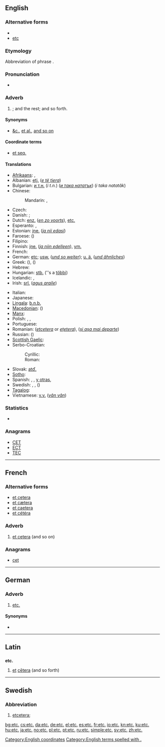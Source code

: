{{also|etc}}
==English==
{{wikipedia|Et cetera}}

===Alternative forms===
* {{l|en|&c.}}
* [[etc]]

===Etymology===
Abbreviation of {{etyl|la}} phrase {{term|et cetera||and the rest}}.

===Pronunciation===
* {{audio|en-us-etc.ogg|Audio (US)}}

===Adverb===
{{infl|en|adverb}}

# {{abbreviation of|et cetera|nodot=1}}; and the rest; and so forth.

====Synonyms====
* [[&c.]], [[et al.]], [[and so on]]

====Coordinate terms====
* [[et seq.]]

====Translations====
{{trans-top|abbreviation of “et cetera”; and the rest; and so forth}}
* [[Afrikaans]]: {{t-|af|ens|xs=Afrikaans}}, {{t|af|ensovoorts|xs=Afrikaans}}
* Albanian: [[etj.]] (''[[e të tjera]]'')
* Bulgarian: [[и т.н.]] (''i t.n.'') (''[[и така нататък]]'') (''i taka natatăk'')
* Chinese:
*: Mandarin: {{t-|cmn|等|tr=děng|sc=Hani}}, {{t-|cmn|等等|tr=děngděng|sc=Hani}}
* Czech: {{t+|cs|atd.}}
* Danish: {{t|da|etc.}}; {{t|da|osv.}}
* Dutch: [[enz.]] (''[[en zo voorts]]''), [[etc.]]
* Esperanto: {{t-|eo|ktp|xs=Esperanto}}, {{t-|eo|ktp.|xs=Esperanto}}
* Estonian: [[jne.]] (''[[ja nii edasi]]'')
* Faroese: {{t|fo|o.s.fr.}} (''{{t|fo|og svo framvegis}}'')
* Filipino: {{tø|fil|atbp.|xs=Filipino}}
* Finnish: [[jne.]] (''[[ja niin edelleen]]''), [[ym.]]
* French: {{t+|fr|etc.}}
* German: [[etc]]; [[usw.]] (''[[und so weiter]]''); [[u. ä.]] (''[[und ähnliches]]'')
* Greek: {{t+|el|κτλ|tr=ktl}} ({{t-|el|και τα λοιπά|tr=kai ta loipá}}), {{t+|el|κλπ|tr=klp.}} ({{t-|el|και λοιπά|tr=kai loipá}})
* Hebrew: {{t-|he|וכו׳|tr=v'khú.}}
* Hungarian: [[stb.]] (''s a [[többi]])
* Icelandic: {{t|is|o.s.frv.}}, {{t|is|og svo framvegis}}
* Irish: [[srl.]] (''[[agus araile]]'')
{{trans-mid}}
* Italian: {{t-|it|ecc}}
* Japanese: {{t-|ja|など|tr=nado}}
* [[Lingala]]: [[b.n.b.]]
* [[Macedonian]]: {{t-|mk|итн.|tr=itn.}} ({{term|sc=Cyrl|и така натаму|tr=i tákа nátamu}})
* [[Manx]]: {{t|gv|a.r.e.|xs=Manx}}
* Polish: {{t+|pl|itp.}} {{qualifier|i tym podobnie, i tym podobne}}, {{t+|pl|itd.}} {{qualifier|i tak dalej}}, {{t+|pl|etc.}}
* Portuguese: {{t+|pt|etc.}}
* Romanian: {{t-|ro|etc|alt=etc.}} (''[[etcetera]]'' or ''[[ețetera]]''), {{t|ro|ș.a.m.d.}} (''[[și așa mai departe]]'')
* Russian: {{t+|ru|и т. д.|tr=i t. d.}} ({{term|sc=Cyrl|и так далее|tr=i tak dalee}})
* [[Scottish Gaelic]]: {{t-|gd|msaa|xs=Scottish Gaelic}}
* Serbo-Croatian:
*: Cyrillic: {{t|sh|итд.|sc=Cyrl}}
*: Roman: {{t|sh|itd.}}
* Slovak: [[atď.]]
* [[Sotho]]: {{t|st|jj. (jwalo-jwalo)|xs=Sotho}}
* Spanish: {{t+|es|etc.}}, {{t|es|&.}}, [[y otras]], {{t|es|etcétera|m}}
* Swedish: {{t-|sv|etc}}, {{t|sv|et c.}}, {{t|sv|osv.}} (''{{t-|sv|och så vidare}}'')
* [[Tagalog]]: {{t+|tl|atbp.|xs=Tagalog}}
* Vietnamese: [[v.v.]] (''[[vân vân]]'')
{{trans-bottom}}

===Statistics===
* {{rank|private|dinner|command|770|etc.|broke|waiting|political}}

===Anagrams===
* [[CET#English|CET]]
* [[ECT#English|ECT]]
* [[TEC#English|TEC]]

[[Category:English coordinates]]
[[Category:English terms spelled with .]]

----

==French==

===Alternative forms===
* [[et cetera]]
* [[et cætera]]
* [[et caetera]]
* [[et cétéra]]

===Adverb===
{{fr-adv|sort=etc}}

# [[et cetera]] (and so on)

===Anagrams===
* [[cet#french|cet]]

----

==German==

===Adverb===
{{de-adv|sort=etc}}

# [[etc.#English|etc.]]

====Synonyms====
* {{l|de|usw.}}

----

==Latin==

==={{abbreviation|Latin}}===
'''etc.'''

# [[et#Latin|et]] [[cetera#Latin|cētera]] (and so forth)

----

==Swedish==

===Abbreviation===
{{infl|sv|abbreviation}}

# [[etcetera]]; {{abbreviation of|etcetera|lang=sv}}

[[bg:etc.]]
[[cs:etc.]]
[[da:etc.]]
[[de:etc.]]
[[el:etc.]]
[[es:etc.]]
[[fr:etc.]]
[[io:etc.]]
[[kn:etc.]]
[[ku:etc.]]
[[hu:etc.]]
[[ja:etc.]]
[[no:etc.]]
[[pl:etc.]]
[[pt:etc.]]
[[ru:etc.]]
[[simple:etc.]]
[[sv:etc.]]
[[zh:etc.]]